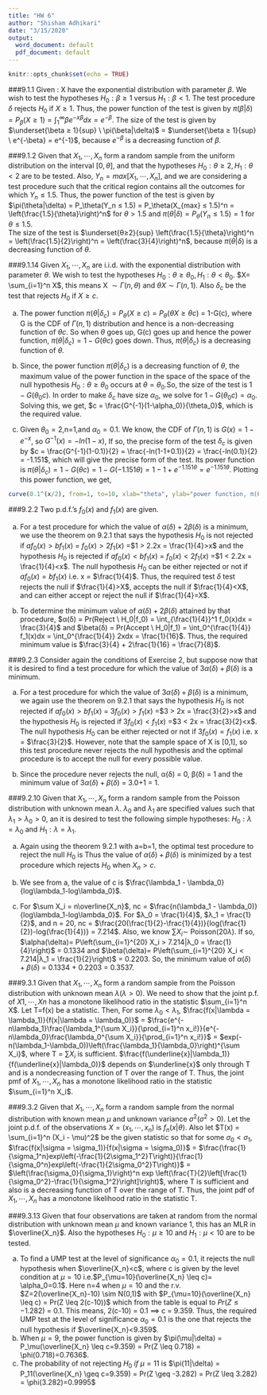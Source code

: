 ```yaml
---
title: "HW 6"
author: "Shisham Adhikari"
date: "3/15/2020"
output:
  word_document: default
  pdf_document: default
---
```


```r
knitr::opts_chunk$set(echo = TRUE)
```

###9.1.1
Given : X have the exponential distribution with parameter $\beta$. We wish to test the hypotheses $H_0 :β ≥ 1$ versus $H_1 : β < 1$. The test procedure $\delta$ rejects $H_0$ if $X ≥ 1$. Thus, the power function of the test is given by $\pi(\beta|\delta) = P_\beta(X ≥ 1) = \int_1^\infty \beta e^{-x\beta}dx = e^{-\beta}$. The size of the test is given by $\underset{\beta ≥ 1}{sup} \ \pi(\beta|\delta)$ = $\underset{\beta ≥ 1}{sup} \ e^{-\beta} = e^{-1}$, because $e^{-\beta}$ is a decreasing function of $\beta$. 

###9.1.2
Given that $X_1, \cdots, X_n$ form a random sample from the uniform distribution on the interval $[0, \theta]$, and that the hypotheses $H_0: θ≥2, H_1: θ<2$ are to be tested. Also, $Y_n = max [X_1, \cdots, X_n]$, and we are considering a test procedure such that the critical region contains all the outcomes for which $Y_n ≤ 1.5$. Thus, the power function of the test is given by $\pi(\theta|\delta) = P_\theta(Y_n ≤ 1.5) =  P_\theta(X_{max} ≤ 1.5)^n = \left(\frac{1.5}{\theta}\right)^n$ for $\theta>1.5$ and $\pi(\theta|\delta) = P_\theta(Y_n ≤ 1.5)=1$  for $\theta≤1.5$. \
The size of the test is $\underset{θ≥2}{sup} \left(\frac{1.5}{\theta}\right)^n = \left(\frac{1.5}{2}\right)^n =  \left(\frac{3}{4}\right)^n$, because $\pi(\theta|\delta)$ is a decreasing function of $\theta$. 

###9.1.14
Given $X_1, \cdots, X_n$ are i.i.d. with the exponential distribution with parameter $θ$. We wish to test the hypotheses $H_0: θ ≥θ_0, H_1: θ < θ_0$. $X= \sum_{i=1}^n X$, this means X $\sim \Gamma(n,\theta)$ and $\theta X \sim \Gamma(n,1)$. Also $δ_c$ be the test that rejects $H_0$ if $X≥c$. 

a. The power function $π(θ|δ_c) = P_\theta(X ≥ c) = P_\theta(\theta X ≥ \theta c)$ = 1-G(\theta c), where G is the CDF of $\Gamma(n,1)$ distribution and hence is a non-decreasing function of $\theta c$. So when $\theta$ goes up, G(\theta c) goes up and hence the power function, $π(θ|δ_c) = 1-G(\theta c)$ goes down. Thus, $π(θ|δ_c)$ is a decreasing function of $θ$. 

b. Since, the power function $π(θ|δ_c)$ is a decreasing function of $θ$, the maximum value of the power function in the space of the space of the null hypothesis $H_0: θ ≥θ_0$ occurs at $θ = θ_0$.So, the size of the test is $1-G(\theta_0 c)$. In order to make $δ_c$ have size $α_0$, we solve for  $1-G(\theta_0 c) = α_0$. Solving this, we get, $c = \frac{G^{-1}(1-\alpha_0)}{\theta_0}$, which is the required value. 

c. Given $θ_0 =2$,n=1,and $α_0 = 0.1$. We know, the CDF of $\Gamma(n,1)$ is $G(x) = 1-e^{-x}$, so $G^{-1}(x) = -ln(1-x)$, If so, the precise form of the test $δ_c$ is given by $c = \frac{G^{-1}(1-0.1)}{2} = \frac{-ln(1-1+0.1)}{2} = \frac{-ln(0.1)}{2} = -1.151$, which will give the precise form of the test. Its power function is $π(θ|δ_c) = 1-G(\theta c) = 1-G(-1.151\theta) = 1-1+e^{-1.151\theta} = e^{-1.151\theta}$. Plotting this power function, we get, 

```r
curve(0.1^(x/2), from=1, to=10, xlab="theta", ylab="power function, π(θ|δc)")
```


###9.2.2
Two p.d.f.’s $f_0(x)$ and $f_1(x)$ are given.
  
a. For a test procedure for which the value of $α(δ) + 2β(δ)$ is a minimum, we use the theorem on 9.2.1 that says the hypothesis $H_0$ is not rejected if $af_0(x) > bf_1(x)$ = $f_0(x) > 2f_1(x)$ =$1 > 2.2x = \frac{1}{4}>x$ and the hypothesis $H_0$ is rejected if $af_0(x) < bf_1(x)$ = $f_0(x) < 2f_1(x)$ =$1 < 2.2x = \frac{1}{4}<x$. The null hypothesis $H_0$ can be either rejected or not if $af_0(x) = bf_1(x)$ i.e. x = $\frac{1}{4}$. 
Thus, the required test $\delta$ test rejects the null if $\frac{1}{4}>X$, accepts the null if $\frac{1}{4}<X$, and can either accept or reject the null if $\frac{1}{4}=X$.

b. To determine the minimum value of $α(δ) + 2β(δ)$ attained by that procedure, $α(δ) = Pr(Reject \ H_0|f_0) = \int_{\frac{1}{4}}^1 f_0(x)dx = \frac{3}{4}$ and $\beta(δ) = Pr(Accept \ H_0|f_1) = \int_0^{\frac{1}{4}} f_1(x)dx = \int_0^{\frac{1}{4}} 2xdx = \frac{1}{16}$. Thus, the required minimum value is $\frac{3}{4} + 2\frac{1}{16} = \frac{7}{8}$.

###9.2.3
Consider again the conditions of Exercise 2, but suppose now that it is desired to find a test procedure for which the value of $3α(δ) + β(δ)$ is a minimum.

a. For a test procedure for which the value of $3α(δ) + β(δ)$ is a minimum, we again use the theorem on 9.2.1 that says the hypothesis $H_0$ is not rejected if $af_0(x) > bf_1(x)$ = $3f_0(x) > f_1(x)$ =$3 > 2x = \frac{3}{2}>x$ and the hypothesis $H_0$ is rejected if $3f_0(x) < f_1(x)$  =$3 < 2x = \frac{3}{2}<x$. The null hypothesis $H_0$ can be either rejected or not if $3f_0(x) = f_1(x)$ i.e. x = $\frac{3}{2}$. However, note that the sample space of X is [0,1], so this test procedure never rejects the null hypothesis and the optimal procedure is to accept the null for every possible value.  

b. Since the procedure never rejects the null, α(δ) = 0, β(δ) = 1 and the minimum value of $3α(δ) + β(δ)$ = 3.0+1 = 1.

###9.2.10
Given that $X_1,\cdots, X_n$ form a random sample from the Poisson distribution with unknown mean $λ$. $λ_0$ and $λ_1$ are specified values such that $λ_1 > λ_0 > 0$, an it is desired to test the following simple hypotheses: $H_0: λ = λ_0$ and $H_1: λ = λ_1$.

a. Again using the theorem 9.2.1 with a=b=1, the optimal test procedure to reject the null $H_0$ is 
\begin{align*}
f_1(x) &> f_0(x) \\
\implies e^{-n\lambda_1}\frac{\lambda_1^{\sum x_i}}{\prod_{i=1}^n x_i!} &> e^{-n\lambda_0}\frac{\lambda_0^{\sum x_i}}{\prod_{i=1}^n x_i!}\\
\implies  e^{-\lambda_1}\lambda_1^{\overline{X_n}} &> e^{-\lambda_0}\lambda_0^{\overline{X_n}} \\
\implies -\lambda_1+\overline{X_n}log(\lambda_1) &> -\lambda_0+\overline{X_n}log(\lambda_0) \\
\implies  \lambda_0 - \lambda_1 &> \overline{X_n} (log\lambda_0-log\lambda_1) \\
\implies  \lambda_1 - \lambda_0 &< \overline{X_n} (log\lambda_1-log\lambda_0)\\
\implies \overline{X_n} &> \frac{\lambda_1 - \lambda_0}{log\lambda_1-log\lambda_0}
\end{align*}
Thus the value of $α(δ)+β(δ)$ is minimized by a test procedure which rejects $H_0$ when $X_n > c$.

b. We see from a, the value of c is $\frac{\lambda_1 - \lambda_0}{log\lambda_1-log\lambda_0}$.

c. For $\sum X_i = n\overline{X_n}$, nc = $\frac{n(\lambda_1 - \lambda_0)}{log\lambda_1-log\lambda_0}$. For $λ_0 = \frac{1}{4}$, $λ_1 = \frac{1}{2}$, and n = 20, nc = $\frac{20(\frac{1}{2}-\frac{1}{4})}{log(\frac{1}{2})-log(\frac{1}{4})} = 7.214$. Also, we know $\sum X_i \sim$ Poisson(20$\lambda$). If so, $\alpha(\delta)= P\left(\sum_{i=1}^{20} X_i > 7.214|λ_0 = \frac{1}{4}\right)$ = 0.1334 and $\beta(\delta)= P\left(\sum_{i=1}^{20} X_i < 7.214|λ_1 = \frac{1}{2}\right)$ = 0.2203. So, the minimum value of $α(δ) + β(δ)$ = 0.1334 + 0.2203 = 0.3537.

###9.3.1
Given that $X_1,\cdots, X_n$ form a random sample from the Poisson distribution with unknown mean $λ (λ > 0)$. We need to show that the joint p.f. of $X1,\cdots, Xn$ has a monotone likelihood ratio in the statistic $\sum_{i=1}^n X$. Let T=f(x) be a statistic. Then, 
For some $\lambda_0< \lambda_1$, $\frac{f(x|\lambda = \lambda_1)}{f(x|\lambda = \lambda_0)}$ = $\frac{e^{-n\lambda_1}\frac{\lambda_1^{\sum X_i}}{\prod_{i=1}^n x_i!}}{e^{-n\lambda_0}\frac{\lambda_0^{\sum X_i}}{\prod_{i=1}^n x_i!}}$ = $exp(-n(\lambda_1-\lambda_0))\left(\frac{\lambda_1}{\lambda_0}\right)^{\sum X_i}$, where T = ${\sum X_i}$ is sufficient.  $\frac{f(\underline{x}|\lambda_1)}{f(\underline{x}|\lambda_0)}$ depends on $\underline{x}$ only through T and is a nondecreasing function of T over the range of T. Thus, the joint pmf of $X_1,\cdots, X_n$ has a monotone likelihood ratio in the statistic $\sum_{i=1}^n X_i$. 

###9.3.2
Given that $X_1,\cdots, X_n$ form a random sample from the normal distribution with known mean $μ$ and unknown variance $σ^2 (σ^2 > 0)$. Let the joint p.d.f. of the observations $X = (x_1,\cdots,x_n)$ is $f_n(x|\theta)$. Also let $T(x) = \sum_{i=1}^n (X_i - \mu)^2$ be the given statistic so that for some $\sigma_0< \sigma_1$, $\frac{f(x|\sigma = \sigma_1)}{f(x|\sigma = \sigma_0)}$ = $\frac{\frac{1}{\sigma_1^n}exp\left(-\frac{1}{2\sigma_1^2}T\right)}{\frac{1}{\sigma_0^n}exp\left(-\frac{1}{2\sigma_0^2}T\right)}$ = $\left(\frac{\sigma_0}{\sigma_1}\right)^n exp \left(\frac{T}{2}\left[\frac{1}{\sigma_0^2}-\frac{1}{\sigma_1^2}\right]\right)$, where T is sufficient and also is a decreasing function of T over the range of T. Thus, the joint pdf of $X_1,\cdots,X_n$ has a monotone likelihood ratio in the statistic T.  

###9.3.13
Given that four observations are taken at random from the normal distribution with unknown mean $μ$ and known variance 1, this has an MLR in $\overline{X_n}$.  Also the hypotheses $H_0: μ ≥ 10$ and $H_1: μ < 10$ are to be tested.

  a. To find a UMP test at the level of significance $α_0=0.1$, it rejects the null hypothesis when $\overline{X_n}<c$, where c is given by the level condition at $\mu=10$ i.e.$P_{\mu=10}(\overline{X_n} \leq c)= \alpha_0=0.1$. Here n=4 when $\mu=10$ and the r.v. $Z=2(\overline{X_n}-10) \sim N(0,1)$ with 
$P_{\mu=10}(\overline{X_n} \leq c) = Pr(Z \leq 2(c-10))$ which from the table is equal to $Pr(Z \leq -1.282)$ = 0.1. This means, 2(c-10) = 0.1 $\implies$ c = 9.359. Thus, the required UMP test at the level of significance $α_0=0.1$ is the one that rejects the null hypothesis if $\overline{X_n}<9.359$.
b. When $\mu=9$, the power function is given by  $\pi(\mu|\delta) = P_\mu(\overline{X_n} \leq c=9.359) = Pr(Z \leq 0.718) = \phi(0.718)=0.7636$.
c. The probability of not rejecting $H_0 \ if \ μ =11$ is $\pi(11|\delta) = P_11(\overline{X_n} \geq c=9.359) = Pr(Z \geq -3.282) = Pr(Z \leq 3.282) = \phi(3.282)=0.9995$